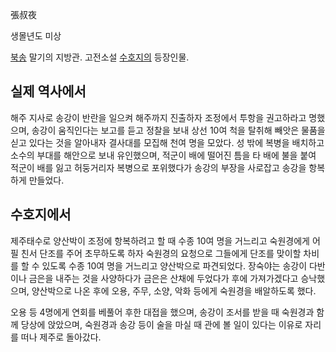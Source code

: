 張叔夜

생몰년도 미상

[[북송]] 말기의 지방관. 고전소설 [[수호지]]의 등장인물.

== 실제 역사에서 ==
해주 지사로 송강이 반란을 일으켜 해주까지 진출하자 조정에서 투항을 권고하라고 명했으며, 송강이 움직인다는 보고를 듣고 정찰을 보내 상선 10여 척을 탈취해 빼앗은 물품을 싣고 있다는 것을 알아내자 결사대를 모집해 천여 명을 모았다. 성 밖에 복병을 배치하고 소수의 부대를 해안으로 보내 유인했으며, 적군이 배에 떨어진 틈을 타 배에 불을 붙여 적군이 배를 잃고 허둥거리자 복병으로 포위했다가 송강의 부장을 사로잡고 송강을 항복하게 만들었다. 

== 수호지에서 ==
제주태수로 양산박이 조정에 항복하려고 할 때 수종 10여 명을 거느리고 숙원경에게 어필 친서 단조를 주어 초무하도록 하자 숙원경의 요청으로 그들에게 단조를 맞이할 차비를 할 수 있도록 수종 10여 명을 거느리고 양산박으로 파견되었다. 장숙야는 송강이 다반이나 금은을 내주는 것을 사양하다가 금은은 산채에 두었다가 후에 가져가겠다고 승낙했으며, 양산박으로 나온 후에 오용, 주무, 소양, 악화 등에게 숙원경을 배알하도록 했다.

오용 등 4명에게 연회를 베풀어 후한 대접을 했으며, 송강이 조서를 받을 때 숙원경과 함께 당상에 앉았으며, 숙원경과 송강 등이 술을 마실 때 관에 볼 일이 있다는 이유로 자리를 떠나 제주로 돌아갔다.
